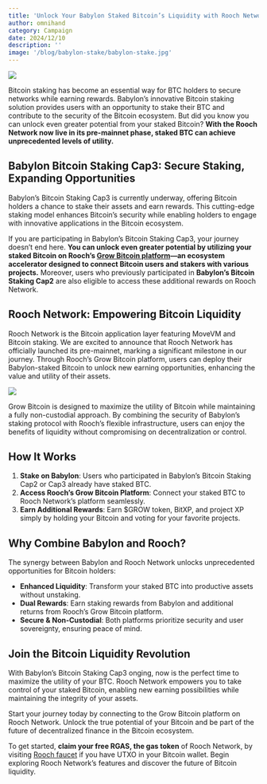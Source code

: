 ```yaml
---
title: 'Unlock Your Babylon Staked Bitcoin’s Liquidity with Rooch Network'
author: omnihand
category: Campaign
date: 2024/12/10
description: ''
image: '/blog/babylon-stake/babylon-stake.jpg'
---
```



<PostHeader />

![](/blog/babylon-stake/babylon-stake.jpg)

Bitcoin staking has become an essential way for BTC holders to secure networks while earning rewards. Babylon’s innovative Bitcoin staking solution provides users with an opportunity to stake their BTC and contribute to the security of the Bitcoin ecosystem. But did you know you can unlock even greater potential from your staked Bitcoin? **With the Rooch Network now live in its pre-mainnet phase, staked BTC can achieve unprecedented levels of utility.**

## Babylon Bitcoin Staking Cap3: Secure Staking, Expanding Opportunities

Babylon’s Bitcoin Staking Cap3 is currently underway, offering Bitcoin holders a chance to stake their assets and earn rewards. This cutting-edge staking model enhances Bitcoin’s security while enabling holders to engage with innovative applications in the Bitcoin ecosystem.

If you are participating in Babylon’s Bitcoin Staking Cap3, your journey doesn’t end here. **You can unlock even greater potential by utilizing your staked Bitcoin on Rooch’s [Grow Bitcoin platform](https://grow.rooch.network/)—an ecosystem accelerator designed to connect Bitcoin users and stakers with various projects.** Moreover, users who previously participated in **Babylon’s Bitcoin Staking Cap2** are also eligible to access these additional rewards on Rooch Network.

## Rooch Network: Empowering Bitcoin Liquidity

Rooch Network is the Bitcoin application layer featuring MoveVM and Bitcoin staking. We are excited to announce that Rooch Network has officially launched its pre-mainnet, marking a significant milestone in our journey.
Through Rooch’s Grow Bitcoin platform, users can deploy their Babylon-staked Bitcoin to unlock new earning opportunities, enhancing the value and utility of their assets.  

![](/blog/babylon-stake/babylon-stake-entry.png)

Grow Bitcoin is designed to maximize the utility of Bitcoin while maintaining a fully non-custodial approach. By combining the security of Babylon’s staking protocol with Rooch’s flexible infrastructure, users can enjoy the benefits of liquidity without compromising on decentralization or control.

## How It Works

1. **Stake on Babylon**: Users who participated in Babylon’s Bitcoin Staking Cap2 or Cap3 already have staked BTC.
2. **Access Rooch’s Grow Bitcoin Platform**: Connect your staked BTC to Rooch Network’s platform seamlessly.
3. **Earn Additional Rewards**: Earn $GROW token, BitXP, and project XP simply by holding your Bitcoin and voting for your favorite projects. 


## Why Combine Babylon and Rooch?

The synergy between Babylon and Rooch Network unlocks unprecedented opportunities for Bitcoin holders:

- **Enhanced Liquidity**: Transform your staked BTC into productive assets without unstaking.
- **Dual Rewards**: Earn staking rewards from Babylon and additional returns from Rooch’s Grow Bitcoin platform.
- **Secure & Non-Custodial**: Both platforms prioritize security and user sovereignty, ensuring peace of mind.

## Join the Bitcoin Liquidity Revolution

With Babylon’s Bitcoin Staking Cap3 onging, now is the perfect time to maximize the utility of your BTC. Rooch Network empowers you to take control of your staked Bitcoin, enabling new earning possibilities while maintaining the integrity of your assets.

Start your journey today by connecting to the Grow Bitcoin platform on Rooch Network. Unlock the true potential of your Bitcoin and be part of the future of decentralized finance in the Bitcoin ecosystem.

To get started, **claim your free RGAS, the gas token** of Rooch Network, by visiting [Rooch faucet](https://portal.rooch.network/faucet) if you have UTXO in your Bitcoin wallet. Begin exploring Rooch Network’s features and discover the future of Bitcoin liquidity.
